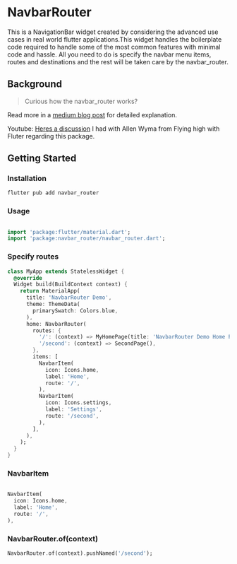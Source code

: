 # NavbarRouter

This is a NavigationBar widget created by considering the advanced use cases in real world flutter applications.This widget handles the boilerplate code required to handle some of the most common features with minimal code and hassle. All you need to do is specify the navbar menu items, routes and destinations and the rest will be taken care by the navbar_router.

## Background

> Curious how the navbar_router works?

Read more in a [medium blog post](https://maheshmnj.medium.com/everything-about-the-bottomnavigationbar-in-flutter-e99e5470dddb) for detailed explanation.

Youtube: [Heres a discussion](https://www.youtube.com/watch?v=IhlikgW8OY8&t=614s) I had with Allen Wyma from Flying high with Fluter regarding this package.

## Getting Started

### Installation

```bash
flutter pub add navbar_router
```

### Usage

```dart

import 'package:flutter/material.dart';
import 'package:navbar_router/navbar_router.dart';
```

### Specify routes

```dart
class MyApp extends StatelessWidget {
  @override
  Widget build(BuildContext context) {
    return MaterialApp(
      title: 'NavbarRouter Demo',
      theme: ThemeData(
        primarySwatch: Colors.blue,
      ),
      home: NavbarRouter(
        routes: {
          '/': (context) => MyHomePage(title: 'NavbarRouter Demo Home Page'),
          '/second': (context) => SecondPage(),
        },
        items: [
          NavbarItem(
            icon: Icons.home,
            label: 'Home',
            route: '/',
          ),
          NavbarItem(
            icon: Icons.settings,
            label: 'Settings',
            route: '/second',
          ),
        ],
      ),
    );
  }
}
```

### NavbarItem

```dart

NavbarItem(
  icon: Icons.home,
  label: 'Home',
  route: '/',
),

```

### NavbarRouter.of(context)

```dart
NavbarRouter.of(context).pushNamed('/second');
```

